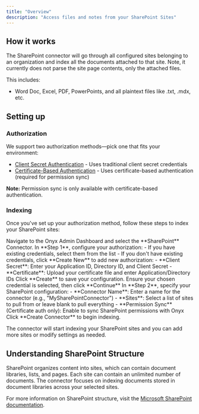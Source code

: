 ```yaml
---
title: "Overview"
description: "Access files and notes from your SharePoint Sites"
---
```


## How it works

The SharePoint connector will go through all configured sites belonging to an organization and index all the documents
attached to that site. Note, it currently does not parse the site page contents, only the attached files.

This includes:

- Word Doc, Excel, PDF, PowerPoints, and all plaintext files like .txt, .mdx, etc.

## Setting up

### Authorization

We support two authorization methods—pick one that fits your environment:

- [Client Secret Authentication](/admin/connectors/official/sharepoint/client-secret) - Uses traditional client
  secret credentials
- [Certificate-Based Authentication](/admin/connectors/official/sharepoint/certificate) - Uses certificate-based
  authentication (required for permission sync)

**Note:** Permission sync is only available with certificate-based authentication.

### Indexing

Once you've set up your authorization method, follow these steps to index your SharePoint sites:

<Steps>
  <Step title="Open SharePoint connector">
    Navigate to the Onyx Admin Dashboard and select the **SharePoint** Connector.
  </Step>

  <Step title="Configure authorization">
    In **Step 1**, configure your authorization:
    - If you have existing credentials, select them from the list
    - If you don't have existing credentials, click **Create New** to add new authorization:
    - **Client Secret**: Enter your Application ID, Directory ID, and Client Secret
    - **Certificate**: Upload your certificate file and enter Application/Directory IDs
  </Step>

  <Step title="Save configuration">
    Click **Create** to save your configuration.
  </Step>

  <Step title="Continue with selected credential">
    Ensure your chosen credential is selected, then click **Continue**
  </Step>

  <Step title="Specify SharePoint configuration">
    In **Step 2**, specify your SharePoint configuration:
    - **Connector Name**: Enter a name for the connector (e.g., "MySharePointConnector")
    - **Sites**: Select a list of sites to pull from or leave blank to pull everything
    - **Permission Sync** (Certificate auth only): Enable to sync SharePoint permissions with Onyx
  </Step>

  <Step title="Create connector">
    Click **Create Connector** to begin indexing.
  </Step>
</Steps>

The connector will start indexing your SharePoint sites and you can add more sites or modify settings as needed.

## Understanding SharePoint Structure

SharePoint organizes content into sites, which can contain document libraries, lists, and pages.
Each site can contain an unlimited number of documents.
The connector focuses on indexing documents stored in document libraries across your selected sites.

For more information on SharePoint structure,
visit the [Microsoft SharePoint documentation](https://docs.microsoft.com/en-us/sharepoint/).
